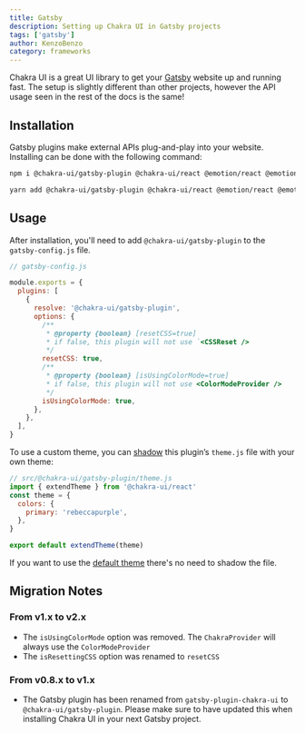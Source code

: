 ```yaml
---
title: Gatsby
description: Setting up Chakra UI in Gatsby projects
tags: ['gatsby']
author: KenzoBenzo
category: frameworks
---
```


Chakra UI is a great UI library to get your [Gatsby](https://www.gatsbyjs.com/)
website up and running fast. The setup is slightly different than other
projects, however the API usage seen in the rest of the docs is the same!

## Installation

Gatsby plugins make external APIs plug-and-play into your website. Installing
can be done with the following command:

```bash
npm i @chakra-ui/gatsby-plugin @chakra-ui/react @emotion/react @emotion/styled framer-motion
```

```bash
yarn add @chakra-ui/gatsby-plugin @chakra-ui/react @emotion/react @emotion/styled framer-motion
```

## Usage

After installation, you'll need to add `@chakra-ui/gatsby-plugin` to the
`gatsby-config.js` file.

```jsx live=false
// gatsby-config.js

module.exports = {
  plugins: [
    {
      resolve: '@chakra-ui/gatsby-plugin',
      options: {
        /**
         * @property {boolean} [resetCSS=true]
         * if false, this plugin will not use `<CSSReset />
         */
        resetCSS: true,
        /**
         * @property {boolean} [isUsingColorMode=true]
         * if false, this plugin will not use <ColorModeProvider />
         */
        isUsingColorMode: true,
      },
    },
  ],
}
```

To use a custom theme, you can
[shadow](https://www.gatsbyjs.com/docs/how-to/plugins-and-themes/shadowing/)
this plugin’s `theme.js` file with your own theme:

```jsx live=false
// src/@chakra-ui/gatsby-plugin/theme.js
import { extendTheme } from '@chakra-ui/react'
const theme = {
  colors: {
    primary: 'rebeccapurple',
  },
}

export default extendTheme(theme)
```

If you want to use the [default theme](/docs/styled-system/theme)
there's no need to shadow the file.

## Migration Notes

### From v1.x to v2.x

- The `isUsingColorMode` option was removed. The `ChakraProvider` will always
  use the `ColorModeProvider`
- The `isResettingCSS` option was renamed to `resetCSS`

### From v0.8.x to v1.x

- The Gatsby plugin has been renamed from `gatsby-plugin-chakra-ui` to
  `@chakra-ui/gatsby-plugin`. Please make sure to have updated this when
  installing Chakra UI in your next Gatsby project.
